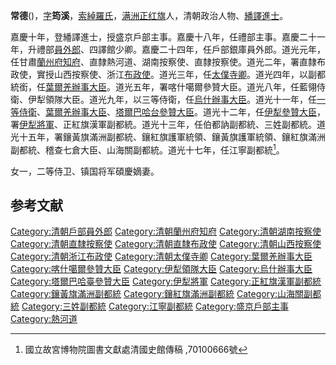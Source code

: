 {{主條目消歧義|关于'''常德'''的其它含义，请参看'''[[常德_(消歧義)|常德 (消歧義)]]'''。}}
'''常德'''({{bd|?| |1839年}})，[[字|字]]'''筠溪'''，[[索綽羅氏|索綽羅氏]]，[[满洲正红旗|满洲正红旗]]人，清朝政治人物、[[繙譯進士|繙譯進士]]。

嘉慶十年，登繙譯進士，授盛京戶部主事。嘉慶十八年，任禮部主事。嘉慶二十一年，升禮部[[員外郎|員外郎]]、四譯館少卿。嘉慶二十四年，任戶部銀庫員外郎。道光元年，任甘肅[[蘭州府|蘭州府]][[知府|知府]]、直隸熱河道、湖南按察使、直隸按察使。道光二年，署直隸布政使，實授山西按察使、浙江[[布政使|布政使]]。道光三年，任[[太僕寺卿|太僕寺卿]]。道光四年，以副都統銜，任[[葉爾羌辦事大臣|葉爾羌辦事大臣]]。道光五年，署喀什噶爾參贊大臣。道光八年，任藍翎侍衛、伊犁領隊大臣。道光九年，以三等侍衛，任[[烏什辦事大臣|烏什辦事大臣]]。道光十一年，任[[一等侍衛|一等侍衛]]、[[葉爾羌辦事大臣|葉爾羌辦事大臣]]、[[塔爾巴哈台參贊大臣|塔爾巴哈台參贊大臣]]。道光十二年，任[[伊犁參贊大臣|伊犁參贊大臣]]，署[[伊犁將軍|伊犁將軍]]、正紅旗漢軍副都統。道光十三年，任伯都訥副都統、三姓副都統。道光十五年，署鑲黃旗滿洲副都統、鑲紅旗護軍統領、鑲黃旗護軍統領、鑲紅旗滿洲副都統、稽查七倉大臣、山海關副都統。道光十七年，任江寧副都統<ref>國立故宮博物院圖書文獻處清國史館傳稿 ,70100666號</ref>。

女一，二等侍卫、镇国将军碩慶嫡妻。

==参考文献==
{{reflist}}
{{清朝人物小作品}}
{{嘉慶十年乙丑科繙譯進士金榜}}

[[Category:清朝戶部員外郎|Category:清朝戶部員外郎]]
[[Category:清朝蘭州府知府|Category:清朝蘭州府知府]]
[[Category:清朝湖南按察使|Category:清朝湖南按察使]]
[[Category:清朝直隸按察使|Category:清朝直隸按察使]]
[[Category:清朝直隸布政使|Category:清朝直隸布政使]]
[[Category:清朝山西按察使|Category:清朝山西按察使]]
[[Category:清朝浙江布政使|Category:清朝浙江布政使]]
[[Category:清朝太僕寺卿|Category:清朝太僕寺卿]]
[[Category:葉爾羌辦事大臣|Category:葉爾羌辦事大臣]]
[[Category:喀什噶爾參贊大臣|Category:喀什噶爾參贊大臣]]
[[Category:伊犁領隊大臣|Category:伊犁領隊大臣]]
[[Category:烏什辦事大臣|Category:烏什辦事大臣]]
[[Category:塔爾巴哈臺參贊大臣|Category:塔爾巴哈臺參贊大臣]]
[[Category:伊犁將軍|Category:伊犁將軍]]
[[Category:正紅旗漢軍副都統|Category:正紅旗漢軍副都統]]
[[Category:鑲黃旗滿洲副都統|Category:鑲黃旗滿洲副都統]]
[[Category:鑲紅旗滿洲副都統|Category:鑲紅旗滿洲副都統]]
[[Category:山海關副都統|Category:山海關副都統]]
[[Category:三姓副都統|Category:三姓副都統]]
[[Category:江寧副都統|Category:江寧副都統]]
[[Category:盛京戶部主事|Category:盛京戶部主事]]
[[Category:熱河道|Category:熱河道]]